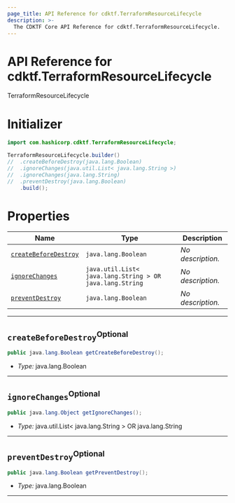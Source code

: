 ```yaml
---
page_title: API Reference for cdktf.TerraformResourceLifecycle
description: >-
  The CDKTF Core API Reference for cdktf.TerraformResourceLifecycle.
---
```


<!-- This file is generated through yarn generate-docs -->

# API Reference for cdktf.TerraformResourceLifecycle

   TerraformResourceLifecycle <a name="TerraformResourceLifecycle" id="cdktf.TerraformResourceLifecycle"></a>
  
  # Initializer <a name="Initializer" id="cdktf.TerraformResourceLifecycle.Initializer"></a>
  
  ```java
  import com.hashicorp.cdktf.TerraformResourceLifecycle;
  
  TerraformResourceLifecycle.builder()
  //  .createBeforeDestroy(java.lang.Boolean)
  //  .ignoreChanges(java.util.List< java.lang.String >)
  //  .ignoreChanges(java.lang.String)
  //  .preventDestroy(java.lang.Boolean)
      .build();
  ```
  
  # Properties <a name="Properties" id="Properties"></a>
  
  | **Name** | **Type** | **Description** |
  | --- | --- | --- |
  | <code><a href="#cdktf.TerraformResourceLifecycle.property.createBeforeDestroy">createBeforeDestroy</a></code> | <code>java.lang.Boolean</code> | *No description.* |
  | <code><a href="#cdktf.TerraformResourceLifecycle.property.ignoreChanges">ignoreChanges</a></code> | <code>java.util.List< java.lang.String > OR java.lang.String</code> | *No description.* |
  | <code><a href="#cdktf.TerraformResourceLifecycle.property.preventDestroy">preventDestroy</a></code> | <code>java.lang.Boolean</code> | *No description.* |
  
  ---
  
  ## `createBeforeDestroy`<sup>Optional</sup> <a name="createBeforeDestroy" id="cdktf.TerraformResourceLifecycle.property.createBeforeDestroy"></a>
  
  ```java
  public java.lang.Boolean getCreateBeforeDestroy();
  ```
  
  - *Type:* java.lang.Boolean
  
  ---
  
  ## `ignoreChanges`<sup>Optional</sup> <a name="ignoreChanges" id="cdktf.TerraformResourceLifecycle.property.ignoreChanges"></a>
  
  ```java
  public java.lang.Object getIgnoreChanges();
  ```
  
  - *Type:* java.util.List< java.lang.String > OR java.lang.String
  
  ---
  
  ## `preventDestroy`<sup>Optional</sup> <a name="preventDestroy" id="cdktf.TerraformResourceLifecycle.property.preventDestroy"></a>
  
  ```java
  public java.lang.Boolean getPreventDestroy();
  ```
  
  - *Type:* java.lang.Boolean
  
  ---
  
